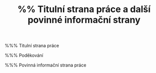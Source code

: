 %%% Titulní strana práce a další povinné informační strany

%%% Titulní strana práce

\pagestyle{empty}
\hypersetup{pageanchor=false}

\begin{center}
\Huge\sffamily
\VSE\\
\FIS

\vspace{\stretch{1}}

\ifstringequal{\Jazyk}{eng}{
	\includegraphics[width=.5\textwidth]{img/FIS_2_logo_2_rgb_EN}
}{
	\includegraphics[width=.5\textwidth]{img/FIS_2_logo_2_rgb_CZ}
}

\vspace{\stretch{2}}

\bfseries\NazevPrace

\vspace{8mm}
\mdseries\TypPraceText

\vspace{8mm}
\large
\begin{tabular}{rl}
\StudijniProgramText: & \StudijniProgram \\
\ifthenelse{\equal{\Specializace}{}}{%
	% empty value
	}{
	\rule{0pt}{6mm}%
	\SpecializaceText: & \Specializace \\
}
\end{tabular}

\vspace{\stretch{8}}

\begin{tabular}{rl}
\AutorText: & \AutorPrace \\
\noalign{\vspace{2mm}}
\VedouciText: & \Vedouci \\
\ifthenelse{\equal{\Konzultant}{}}{%
	% empty value
	}{
	\rule{0pt}{6mm}%
	\KonzultantText: & \Konzultant \\
}
\end{tabular}

\vspace{8mm}
\Praha, \DatumOdevzdani
\end{center}


%%% Poděkování
\hypersetup{pageanchor=true}
\cleardoublepage
\pagestyle{plain}
\openright
\vspace*{\fill}
\section*{\PodekovaniText}
\noindent
\Podekovani
\vspace{1cm}


%%% Povinná informační strana práce
\openright
\section*{Abstrakt}
\noindent
\Abstrakt
\subsection*{Klíčová slova}
\noindent
\KlicovaSlova

\bigskip\bigskip\bigskip\bigskip\bigskip
\section*{Abstract}
\noindent
\AbstraktEN
\subsection*{Keywords}
\noindent
\KlicovaSlovaEN

\openright
